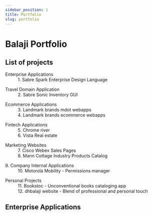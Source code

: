 ```yaml
---
sidebar_position: 1
title: Portfolio
slug: portfolio
---
```




# Balaji Portfolio

<ResumeDownloadLinks />

## List of projects

<dl>
  <dt>Enterprise Applications</dt>
  <dd>
    1. Sabre Spark Enterprise Design Language
  </dd>
</dl>

<dl>
  <dt>Travel Domain Application</dt>
  <dd>
    2. Sabre Sonic Inventory GUI
  </dd>
</dl>

<dl>
  <dt>Ecommerce Applications</dt>
  <dd>
    3. Landmark brands mdot webapps
  </dd>
  <dd>
    4. Landmark brands ecommerce webapps
  </dd>
</dl>

<dl>
  <dt>Fintech Applications</dt>
  <dd>5. Chrome river</dd>
  <dd>6. Vista Real estate</dd>
</dl>

<dl>
  <dt>Marketing Websites</dt>
  <dd>7. Cisco Webex Sales Pages</dd>
  <dd>
    8. Mann Cottage Industry Products Catalog
  </dd>
</dl>

<dl>
  <dt>9. Company Internal Applications</dt>
  <dd>10. Motorola Mobility - Permissions manager</dd>
</dl>

<dl>
  <dt>Personal Projects</dt>
  <dd>11. Bookstoc - Unconventional books cataloging app</dd>
  <dd>12. dhbalaji website - Blend of professional and personal touch</dd>
</dl>

## Enterprise Applications

